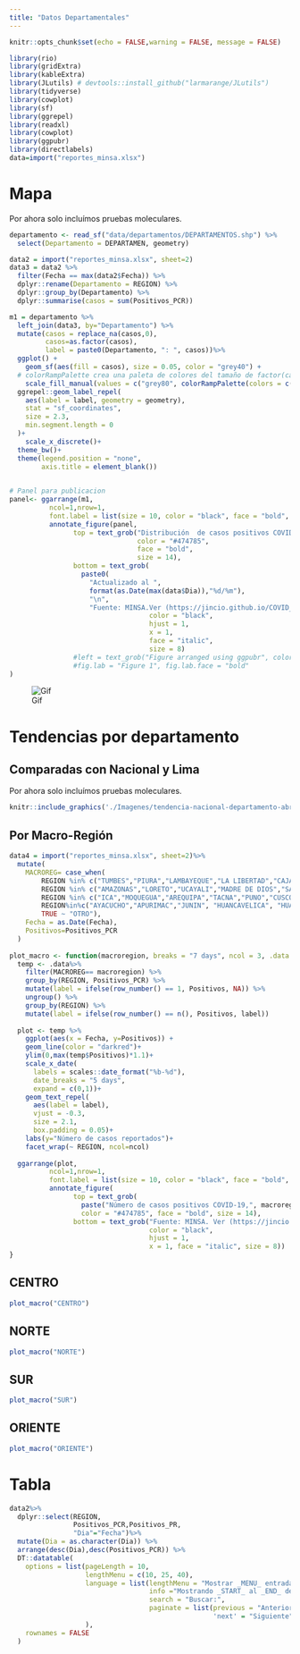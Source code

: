 ```yaml
---
title: "Datos Departamentales"
---
```


```r
knitr::opts_chunk$set(echo = FALSE,warning = FALSE, message = FALSE)
```

```r
library(rio)
library(gridExtra)
library(kableExtra)
library(JLutils) # devtools::install_github("larmarange/JLutils")
library(tidyverse)
library(cowplot)
library(sf)
library(ggrepel)
library(readxl)
library(cowplot)
library(ggpubr)
library(directlabels)
data=import("reportes_minsa.xlsx")
```


# Mapa

Por ahora solo incluímos pruebas moleculares.

```r
departamento <- read_sf("data/departamentos/DEPARTAMENTOS.shp") %>%
  select(Departamento = DEPARTAMEN, geometry)

data2 = import("reportes_minsa.xlsx", sheet=2)
data3 = data2 %>%
  filter(Fecha == max(data2$Fecha)) %>%
  dplyr::rename(Departamento = REGION) %>%
  dplyr::group_by(Departamento) %>%
  dplyr::summarise(casos = sum(Positivos_PCR))

m1 = departamento %>%
  left_join(data3, by="Departamento") %>%
  mutate(casos = replace_na(casos,0),
         casos=as.factor(casos),
         label = paste0(Departamento, ": ", casos))%>%
  ggplot() +
    geom_sf(aes(fill = casos), size = 0.05, color = "grey40") +
  # colorRampPalette crea una paleta de colores del tamaño de factor(casos) -1
    scale_fill_manual(values = c("grey80", colorRampPalette(colors = c("#FFF5F0","#FB6A4A", "#67000D"))(length(unique(data3$casos)-1)))) +
  ggrepel::geom_label_repel(
    aes(label = label, geometry = geometry),
    stat = "sf_coordinates", 
    size = 2.3,
    min.segment.length = 0
  )+
    scale_x_discrete()+
  theme_bw()+
  theme(legend.position = "none",
        axis.title = element_blank())
 
```


```r
# Panel para publicacion
panel<- ggarrange(m1,
          ncol=1,nrow=1,
          font.label = list(size = 10, color = "black", face = "bold", family = NULL))
          annotate_figure(panel,
                top = text_grob("Distribución  de casos positivos COVID-19 x departamento, Perú", 
                                color = "#474785", 
                                face = "bold", 
                                size = 14),
                bottom = text_grob(
                  paste0(
                    "Actualizado al ", 
                    format(as.Date(max(data$Dia)),"%d/%m"),
                    "\n",
                    "Fuente: MINSA.Ver (https://jincio.github.io/COVID_19_PERU/Propagacion.html)"), 
                                   color = "black", 
                                   hjust = 1, 
                                   x = 1, 
                                   face = "italic", 
                                   size = 8)
                #left = text_grob("Figure arranged using ggpubr", color = "green", rot = 90),
                #fig.lab = "Figure 1", fig.lab.face = "bold"
)

```

![Gif](./Imagenes/peruheatmap-es-covid-enero-abril-6.gif)

# Tendencias por departamento

## Comparadas con Nacional y Lima
Por ahora solo incluímos pruebas moleculares.

```r
knitr::include_graphics('./Imagenes/tendencia-nacional-departamento-abril-6.png')
```


## Por Macro-Región


```r
data4 = import("reportes_minsa.xlsx", sheet=2)%>%
  mutate(
    MACROREG= case_when(
        REGION %in% c("TUMBES","PIURA","LAMBAYEQUE","LA LIBERTAD","CAJAMARCA","ANCASH")~"NORTE",
        REGION %in% c("AMAZONAS","LORETO","UCAYALI","MADRE DE DIOS","SAN MARTIN") ~ "ORIENTE",
        REGION %in% c("ICA","MOQUEGUA","AREQUIPA","TACNA","PUNO","CUSCO") ~ "SUR",
        REGION%in%c("AYACUCHO","APURIMAC","JUNIN", "HUANCAVELICA", "HUANUCO", "PASCO")~ "CENTRO",
        TRUE ~ "OTRO"),
    Fecha = as.Date(Fecha),
    Positivos=Positivos_PCR
  )
  
plot_macro <- function(macroregion, breaks = "7 days", ncol = 3, .data = data4){
  temp <- .data%>%
    filter(MACROREG== macroregion) %>% 
    group_by(REGION, Positivos_PCR) %>% 
    mutate(label = ifelse(row_number() == 1, Positivos, NA)) %>% 
    ungroup() %>% 
    group_by(REGION) %>% 
    mutate(label = ifelse(row_number() == n(), Positivos, label))
  
  plot <- temp %>%
    ggplot(aes(x = Fecha, y=Positivos)) +
    geom_line(color = "darkred")+
    ylim(0,max(temp$Positivos)*1.1)+
    scale_x_date(
      labels = scales::date_format("%b-%d"), 
      date_breaks = "5 days", 
      expand = c(0,1))+
    geom_text_repel(
      aes(label = label), 
      vjust = -0.3,
      size = 2.1,
      box.padding = 0.05)+
    labs(y="Número de casos reportados")+
    facet_wrap(~ REGION, ncol=ncol)
  
  ggarrange(plot,
          ncol=1,nrow=1,
          font.label = list(size = 10, color = "black", face = "bold", family = NULL)) %>% 
          annotate_figure(
                top = text_grob(
                  paste("Número de casos positivos COVID-19,", macroregion), 
                  color = "#474785", face = "bold", size = 14),
                bottom = text_grob("Fuente: MINSA. Ver (https://jincio.github.io/COVID_19_PERU/Propagacion.html)", 
                                   color = "black", 
                                   hjust = 1, 
                                   x = 1, face = "italic", size = 8))
}
```

## CENTRO 

```r
plot_macro("CENTRO")
```

## NORTE 

```r
plot_macro("NORTE")
```

## SUR
```r
plot_macro("SUR")
```

## ORIENTE

```r
plot_macro("ORIENTE")
```

# Tabla 

```r
data2%>%
  dplyr::select(REGION,
                Positivos_PCR,Positivos_PR,
                "Dia"="Fecha")%>%
  mutate(Dia = as.character(Dia)) %>% 
  arrange(desc(Dia),desc(Positivos_PCR)) %>%
  DT::datatable(
    options = list(pageLength = 10, 
                   lengthMenu = c(10, 25, 40),
                   language = list(lengthMenu = "Mostrar _MENU_ entradas",
                                   info ="Mostrando _START_ al _END_ de _TOTAL_ entradas",
                                   search = "Buscar:",
                                   paginate = list(previous = "Anterior",
                                                   'next' = "Siguiente"))
                   ),
    rownames = FALSE
  )
```

